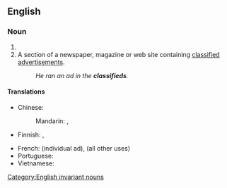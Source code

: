 ==English==

===Noun===
{{head|en|noun form}}

# {{plural of|classified|lang=en}}
# A section of a newspaper, magazine or web site containing [[classified advertisement]]s.
#: ''He ran an ad in the '''classifieds'''.''

====Translations====
{{trans-top|classified advertisements}}
* Chinese:
*: Mandarin: {{t|cmn|分類廣告|sc=Hani}}, {{t|cmn|分类广告|tr=fēnlèi guǎnggào|sc=Hani}}
* Finnish: {{t|fi|rivi-ilmoitus|p|alt=rivi-ilmoitukset}}, {{t+|fi|luokitellut}} {{t+|fi|ilmoitus|p|alt=ilmoitukset}}
{{trans-mid}}
* French: {{t+|fr|petite annonce|f}} (individual ad), {{t+|fr|petites annonces|f-p}} (all other uses)
* Portuguese: {{t|pt|classificados|m-p}}
* Vietnamese: {{t+|vi|rao vặt}}
{{trans-bottom}}

[[Category:English invariant nouns]]